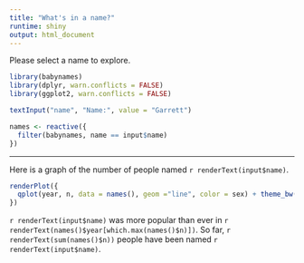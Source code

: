 ```yaml
---
title: "What's in a name?"
runtime: shiny
output: html_document
---
```


Please select a name to explore.

```r
library(babynames)
library(dplyr, warn.conflicts = FALSE)
library(ggplot2, warn.conflicts = FALSE)

textInput("name", "Name:", value = "Garrett")

names <- reactive({
  filter(babynames, name == input$name)
})
```

****

Here is a graph of the number of people named `r renderText(input$name)`.

```r
renderPlot({
  qplot(year, n, data = names(), geom ="line", color = sex) + theme_bw()
})
```

`r renderText(input$name)` was more popular than ever in `r renderText(names()$year[which.max(names()$n)])`. So far, `r renderText(sum(names()$n))` people have been named `r renderText(input$name)`.